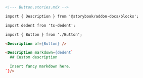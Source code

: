```md
<!--- Button.stories.mdx -->

import { Description } from '@storybook/addon-docs/blocks';

import dedent from 'ts-dedent';

import { Button } from './Button';

<Description of={Button} />

<Description markdown={dedent`
  ## Custom description

  Insert fancy markdown here.
`}/>
```